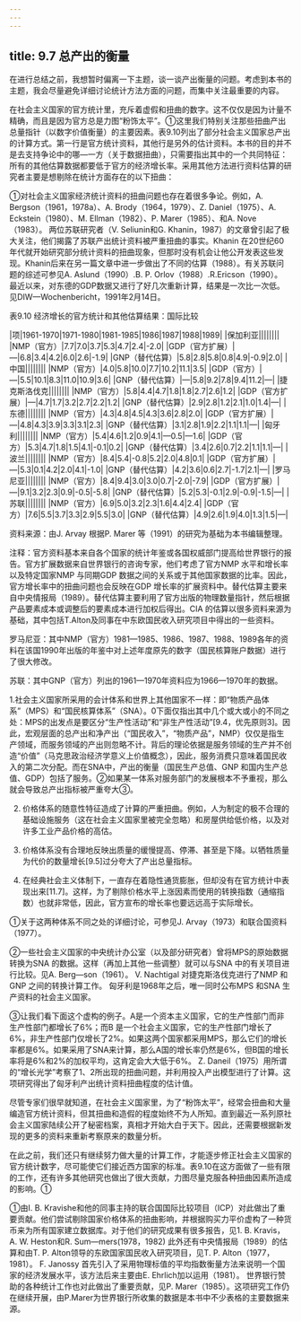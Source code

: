 ```yaml
---
---
---
```

title: 9.7 总产出的衡量
---



在进行总结之前，我想暂时偏离一下主题，谈一谈产出衡量的问题。考虑到本书的主题，我会尽量避免详细讨论统计方法方面的问题，而集中关注最重要的内容。

在社会主义国家的官方统计里，充斥着虚假和扭曲的数字。这不仅仅是因为计量不精确，而且是因为官方总是力图“粉饰太平”。①这里我们特别关注那些扭曲产出总量指针（以数字价值衡量）的主要因素。表9.10列出了部分社会主义国家总产出的计算方式。第一行是官方统计资料，其他行是另外的估计资料。本书的目的并不是去支持争论中的哪—一方（关于数据扭曲），只需要指出其中的一个共同特征：所有的其他估算数据都要低于官方的经济增长率。采用其他方法进行资料估算的研究者主要是想剔除在统计方面存在的以下扭曲：

①对社会主义国家经济统计资料的扭曲问题也存在着很多争论。例如，A. Bergson（1961，1978a）、A. Brody（1964，1979）、Z. Daniel（1975）、A. Eckstein（1980）、M. Ellman（1982）、P. Marer（1985）、和A. Nove（1983）。
两位苏联研究者（V. Seliunin和G. Khanin，1987）的文章曾引起了极大关注，他们揭露了苏联产出统计资料被严重扭曲的事实。Khanin 在20世纪60年代就开始研究部分统计资料的扭曲现象，但那时没有机会让他公开发表这些发现。Khanin后来在另一篇文章中进一步做出了不同的估算（1988）。有关苏联问题的综述可参见A. Aslund（1990）.B. P. Orlov（1988）.R.Ericson（1990）。
最近以来，对东德的GDP数据又进行了好几次重新计算，结果是一次比一次低。见DIW—Wochenbericht，1991年2月14日。

表9.10 经济增长的官方统计和其他估算结果：国际比较

|项|1961-1970|1971-1980|1981-1985|1986|1987|1988|1989|
|保加利亚||||||||
|NMP（官方）|7.7|7.0|3.7|5.3|4.7|2.4|-2.0|
|GDP（官方扩展）|—|6.8|3.4|4.2|6.0|2.6|-1.9|
|GNP（替代估算）|5.8|2.8|5.8|0.8|4.9|-0.9|2.0|
|中国||||||||
|NMP（官方）|4.0|5.8|10.0|7.7|10.2|11.1|3.5|
|GDP（官方）|—|5.5|10.1|8.3|11.0|10.9|3.6|
|GNP（替代估算）|—|5.8|9.2|7.8|9.4|11.2|—|
|捷克斯洛伐克||||||||
|NMP（官方）|5.8|4.4|4.7|1.8|1.8|2.7|2.6|1.2|
|GDP（官方扩展）|—|4.7|1.7|3.2|2.7|2.2|1.2|
|GNP（替代估算）|2.9|2.8|1.2|2.1|1.0|1.4|—|
|东德||||||||
|NMP（官方）|4.3|4.8|4.5|4.3|3.6|2.8|2.0|
|GDP（官方扩展）|—|4.8|4.3|3.9|3.3|3.1|2.3|
|GNP（替代估算）|3.1|2.8|1.9|2.2|1.1|1.1|—|
|匈牙利||||||||
|NMP（官方）|5.4|4.6|1.2|0.9|4.1|—0.5|—1.6|
|GDP（官方）|5.3|4.7|1.8|1.5|4.1|-0.1|0.2|
|GNP（替代估算）|3.4|2.6|0.7|2.2|1.1|1.1|—|
|波兰||||||||
|NMP（官方）|8.4|5.4|-0.8|5.2|2.0|4.8|0.1|
|GDP（官方扩展）|—|5.3|0.1|4.2|2.0|4.1|-1.0|
|GNP（替代估算）|4.2|3.6|0.6|2.7|-1.7|2.1|—|
|罗马尼亚||||||||
|NMP（官方）|8.4|9.4|3.0|3.0|0.7|-2.0|-7.9|
|GDP（官方扩展）|—|9.1|3.2|2.3|0.9|-0.5|-5.8|
|GNP（替代估算）|5.2|5.3|-0.1|2.9|-0.9|-1.5|—|
|苏联||||||||
|NMP（官方）|6.9|5.0|3.2|2.3|1.6|4.4|2.4|
|GDP（官方）|7.6|5.5|3.7|3.3|2.9|5.5|3.0|
|GNP（替代估算）|4.9|2.6|1.9|4.0|1.3|1.5|—|

资料来源：由J. Arvay 根据P. Marer 等（1991）的研究为基础为本书编辑整理。

注释：官方资料基本来自各个国家的统计年鉴或各国权威部门提高给世界银行的报告。官方扩展数据来自世界银行的咨询专家，他们考虑了官方NMP 水平和增长率以及特定国家NMP 与同期GDP 数据之间的关系或于其他国家数据的比率。因此，官方增长率中的扭曲问题也会反映在GDP 增长率的扩展资料中。替代估算主要来自中央情报局（1989）。替代估算主要利用了官方出版的物理数量指针，然后根据产品要素成本或调整后的要素成本进行加权后得出。CIA 的估算以很多资料来源为基础，其中包括T.Alton及同事在中东欧国民收入研究项目中得出的一些资料。

罗马尼亚：其中NMP（官方）1981—1985、1986、1987、1988、1989各年的资料在该国1990年出版的年鉴中对上述年度原先的数字（国民核算账户数据）进行了很大修改。

苏联：其中GNP（官方）列出的1961—1970年资料应为1966—1970年的数据。

1.社会主义国家所采用的会计体系和世界上其他国家不一样：即“物质产品体系”（MPS）和“国民核算体系”（SNA）。0下面仅指出其中几个或大或小的不同之处：MPS的出发点是要区分“生产性活动”和“非生产性活动”[9.4，优先原则3]。因此，宏观层面的总产出和净产出（“国民收入”，“物质产品”，NMP）仅仅是指生产领域，而服务领域的产出则忽略不计。背后的理论依据是服务领域的生产并不创造“价值”（马克思政治经济学意义上价值概念），因此，服务消费只意味着国民收入的第二次分配。而在SNA中，产出的衡量（国民生产总值、GNP 和国内生产总值、GDP）包括了服务。②如果某一体系对服务部门的发展根本不予重视，那么就会导致总产出指标被严重夸大③。

2. 价格体系的随意性特征造成了计算的严重扭曲。例如，人为制定的极不合理的基础设施服务（这在社会主义国家里被完全忽略）和房屋供给低价格，以及对许多工业产品价格的高估。

3. 价格体系没有合理地反映出质量的缓慢提高、停滞、甚至是下降。以牺牲质量为代价的数量增长[9.5]过分夸大了产出总量指标。

4. 在经典社会主义体制下，一直存在着隐性通货膨胀，但却没有在官方统计中表现出来[11.7]。这样，为了剔除价格水平上涨因素而使用的转换指数（通缩指数）也就非常低，因此，官方宣布的增长率也要远远高于实际增长。


①关于这两种体系不同之处的详细讨论，可参见J. Arvay（1973）和联合国资料（1977）。

②一些社会主义国家的中央统计办公室（以及部分研究者）曾将MPS的原始数据转换为SNA 的数据。这样（再加上其他一些调整）就可以与SNA 中的有关项目进行比较。见A. Berg—son（1961）。
V. Nachtigal 对捷克斯洛伐克进行了NMP 和GNP 之间的转换计算工作。
匈牙利是1968年之后，唯一同时公布MPS 和SNA 生产资料的社会主义国家。

③让我们看下面这个虚构的例子。A是一个资本主义国家，它的生产性部门而非生产性部门都增长了6%；而B 是一个社会主义国家，它的生产性部门增长了6%，非生产性部门仅增长了2%。如果这两个国家都采用MPS，那么它们的增长率都是6%。如果采用了SNA来计算，那么A国的增长率仍然是6%，但B国的增长率将是6%和2%的加权平均，这肯定会大大低于6%。
Z. Daneil（1975）用所谓的“增长光学”考察了1、2所出现的扭曲问题，并利用投入产出模型进行了计算。这项研究得出了匈牙利产出统计资料扭曲程度的估计值。

尽管专家们很早就知道，在社会主义国家里，为了“粉饰太平”，经常会扭曲和大量编造官方统计资料，但其扭曲和造假的程度始终不为人所知。直到最近一系列原社会主义国家陆续公开了秘密档案，真相才开始大白于天下。因此，还需要根据新发现的更多的资料来重新考察原来的数量分析。

在此之前，我们还只有继续努力做大量的计算工作，才能逐步修正社会主义国家的官方统计数字，尽可能使它们接近西方国家的标准。表9.10在这方面做了一些有限的工作，还有许多其他研究也做出了很大贡献，力图尽量克服各种扭曲因素所造成的影响。①

①由I. B. Kravishe和他的同事主持的联合国国际比较项目（ICP）对此做出了重要贡献。他们尝试剔除国家价格体系的扭曲影响，并根据购买力平价虚构了一种货币来为所有国家建立数据库。对于他们的研究成果有很多报告，见1. B. Kravis，A. W. Heston和R. Sum—mers(1978，1982)
此外还有中央情报局（1989）的估算和由T. P. Alton领导的东欧国家国民收入研究项目，见T. P. Alton（1977，1981）。
F. Janossy 首先引入了采用物理标值的平均指数衡量方法来说明一个国家的经济发展水平，该方法后来主要由E. Ehrlich加以运用（1981）。
世界银行赞助的各种统计工作也对此做出了重要贡献，见P. Marer（1985）。这项研究工作仍在继续开展，由P.Marer为世界银行所收集的数据是本书中不少表格的主要数据来源。